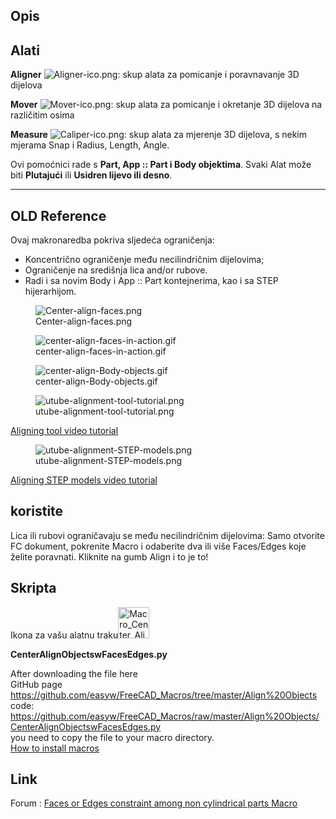 <languages/>
{{VeryImportantMessage|Ovi su alati sada uključeni u [[Manipulator Workbench/hr|Manipulator Workbench]]. Instalirajte ovu radnu površinu za najnovija ažuriranja tih alata.}}

<div class="mw-translate-fuzzy">
{{Macro/hr
|Name=Center Faces of Parts
|Translate=Središnja lica dijelova
|Icon=Macro_Center_Align_Objects_with_Faces_or_Edges.png
|Description=Ova makronaredba poravnava objekte preko ograničenja lica ili rubova. Ovi su alati sada uključeni u [https://github.com/easyw/Manipulator Manipulator Workbench]. Instalirajte ovu radnu površinu za najnovija ažuriranja tih alata.
|Author=easyw-fc
|Version=1.5.3
|Date=2017-10-01
|FCVersion=All
|Download=[https://www.freecadweb.org/wiki/images/e/ee/Macro_Center_Align_Objects_with_Faces_or_Edges.svg ToolBar Icon]<br/>[https://www.freecadweb.org/wiki/images/8/8b/Mover-ico.png Mover-ico]<br/>[https://www.freecadweb.org/wiki/images/e/ee/Caliper-ico.png Caliper-ico]
}}
</div>

<div class="mw-translate-fuzzy">
==Opis==
</div>

{{Codeextralink|https://raw.githubusercontent.com/easyw/FreeCAD_Macros/master/Align%20Objects/CenterAlignObjectswFacesEdges.py}}

<span id="Tools"></span>
==Alati==

<div class="mw-translate-fuzzy">
'''Aligner''' [[File:Aligner-ico.png]]: skup alata za pomicanje i poravnavanje 3D dijelova
</div>

<div class="mw-translate-fuzzy">
'''Mover''' [[File:Mover-ico.png]]:  skup alata za pomicanje i okretanje 3D dijelova na različitim osima
</div>

<div class="mw-translate-fuzzy">
'''Measure''' [[File:Caliper-ico.png]]: skup alata za mjerenje 3D dijelova, s nekim mjerama Snap i Radius, Length, Angle.
</div> 

Ovi pomoćnici rade s '''Part, App :: Part i Body objektima'''.
Svaki Alat može biti '''Plutajući''' ili '''Usidren lijevo ili desno'''.

----

<span id="OLD_References"></span>
==OLD Reference==

Ovaj makronaredba pokriva sljedeća ograničenja:
* Koncentrično ograničenje među necilindričnim dijelovima;
* Ograničenje na središnja lica and/or rubove.
* Radi i sa novim Body i App :: Part kontejnerima, kao i sa STEP hijerarhijom.

[[File:Center-align-faces.png ]]

[[File:center-align-faces-in-action.gif]]

[[File:center-align-Body-objects.gif]]

[[File:utube-alignment-tool-tutorial.png]]

[https://youtu.be/qzixT157jJU Aligning tool video tutorial]

[[File:utube-alignment-STEP-models.png]]

[https://youtu.be/aQcPqhlgHBU Aligning STEP models video tutorial]


<div class="mw-translate-fuzzy">
==koristite==
Lica ili rubovi ograničavaju se među necilindričnim dijelovima: Samo otvorite FC dokument, pokrenite Macro i odaberite dva ili više Faces/Edges koje želite poravnati. Kliknite na gumb Align i to je to!
</div> 

<div class="mw-translate-fuzzy">
==Skripta==
Ikona za vašu alatnu traku[[File:Macro_Center_Align_Objects_with_Faces_or_Edges.png|50px|link=https://www.freecadweb.org/wiki/File:Macro_Center_Align_Objects_with_Faces_or_Edges.svg]]
</div>

'''CenterAlignObjectswFacesEdges.py'''

After downloading the file here<br />
GitHub page
<br />
https://github.com/easyw/FreeCAD_Macros/tree/master/Align%20Objects
<br />
code:
<br />
https://github.com/easyw/FreeCAD_Macros/raw/master/Align%20Objects/CenterAlignObjectswFacesEdges.py
<br />
you need to copy the file to your macro directory.
<br />
[[How to install macros|How to install macros]]

<div class="mw-translate-fuzzy">
==Link==
Forum :  [http://forum.freecadweb.org/viewtopic.php?f=22&t=18655 Faces or Edges constraint among non cylindrical parts Macro]
</div>

{{clear}}